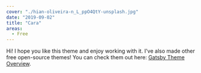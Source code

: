 ```yaml
---
cover: "./hian-oliveira-n_L_ppO4QtY-unsplash.jpg"
date: "2019-09-02"
title: "Cara"
areas:
  - Free
---
```


Hi! I hope you like this theme and enjoy working with it. I've also made other free open-source themes! You can check them out here: [Gatsby Theme Overview](https://themes.lekoarts.de).
